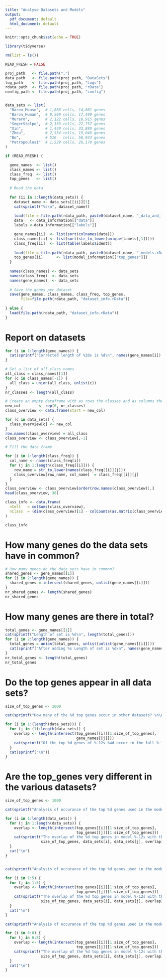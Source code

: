 ```yaml
---
title: "Analyse Datasets and Models"
output:
  pdf_document: default
  html_document: default
---
```


```r
knitr::opts_chunk$set(echo = TRUE)
```

```r
library(tidyverse)
```

```r

rm(list = ls())

READ_FRESH = FALSE

proj_path   <- file.path(".")
data_path   <- file.path(proj_path, "DataSets")
log_path    <- file.path(proj_path, "Logs")
rdata_path  <- file.path(proj_path, "rData")
config_path <- file.path(proj_path, "config")


data_sets <- list(
  "Baron_Mouse",  # 1,886 cells, 14,861 genes
  "Baron_Human",  # 8,569 cells, 17,499 genes
  "Muraro",       # 2,122 cells, 18,915 genes  
  "SegerStolpe",  # 2,133 cells, 22,757 genes
  "Xin",          # 1,449 cells, 33,889 genes
  "Zhou",         # 2,554 cells, 19,046 genes 
  "Bo",           # 516   cells, 56,924 genes 
  "Petropoulos1"  # 1,529 cells, 26,178 genes 
)

```



```r


if (READ_FRESH) {

  gene_names  <- list()
  class_names <- list()
  class_freq  <- list()
  top_genes   <- list()
  
  # Read the data
  
  for (ii in 1:length(data_sets)) {
    dataset_name <- data_sets[[ii]][1]
    cat(sprintf("%s\n", dataset_name))
    
    load(file = file.path(rdata_path, paste0(dataset_name, "_data_and_labels.rData")))
    data   <- data_information[["data"]]
    labels <-data_information[["labels"]]

    gene_names[ii]  <- list(sort(colnames(data)))
    class_names[ii] <- list(sort(str_to_lower(unique(labels[,1]))))
    class_freq[ii]  <- list(table(labels$ident))
    
    load(file = file.path(rdata_path, paste0(dataset_name, "_models.rData")))
    top_genes[ii]      <- list(model_information[["top_genes"]])
  }
  
  names(class_names) <- data_sets
  names(class_freq)  <- data_sets
  names(gene_names)  <- data_sets
 
  # Save the genes per dataset
  save(gene_names, class_names, class_freq, top_genes, 
       file=file.path(rdata_path, "dataset_info.rData"))
  
} else {
  load(file.path(rdata_path, "dataset_info.rData"))
}
```


# Report on datasets
```r
for (i in 1:length(gene_names)) {
  cat(sprintf("Corrected length of %20s is %d\n", names(gene_names[i]), length(gene_names[[i]])))
}
```

```r

# Get a list of all class names
all_class = class_names[[1]]
for (c in class_names[-1]) {
  all_class = union(all_class, unlist(c))
}
nr_classes <- length(all_class)

# Create an empty dataframe with as rows the classes and as columns the data zsets
new_col        <- rep(0, nr_classes)
class_overview <- data.frame(start = new_col)

for (c in data_sets) {
  class_overview[c] <- new_col 
}
row.names(class_overview) = all_class
class_overview <- class_overview[,-1]

# Fill the data frame

for (i in 1:length(class_freq)) {
  col_name <- names(class_freq[i])
  for (j in 1:length(class_freq[[i]])) {
    row_name = str_to_lower(names(class_freq[[i]][j]))
    class_overview[row_name, col_name]  = class_freq[[i]][j]
  }
}
class_overview <- class_overview[order(row.names(class_overview)),] 
head(class_overview, 30)

class_info <- data.frame(
  nCell   = colSums(class_overview),
  nClass  = (dim(class_overview)[1] - colCounts(as.matrix(class_overview), value = 0))
)

class_info
```

# How many genes do the data sets have in common?

```r

# How many genes do the data sets have in common?
shared_genes <- gene_names[[1]]
for (i in 2:length(gene_names)) {
  shared_genes = intersect(shared_genes, unlist(gene_names[[i]]))
}
nr_shared_genes <- length(shared_genes)
nr_shared_genes

```


# How many genes are there in total?

```r

total_genes <- gene_names[[1]]
cat(sprintf("Length of set is %d\n", length(total_genes)))
for (i in 2:length(gene_names)) {
  total_genes = union(total_genes, unlist(unlist(gene_names[[i]])))
  cat(sprintf("After adding %s Length of set is %d\n", names(gene_names[i]), length(total_genes)))
}
nr_total_genes <- length(total_genes)
nr_total_genes

```


# Do the top genes appear in all data sets?

```r
size_of_top_genes <- 1000

cat(sprintf("How many of the %d top genes occur in other datasets? \n\n", size_of_top_genes))

for (i in 1:(length(data_sets))) { 
  for (j in (1):length(data_sets)) {
    overlap <- length(intersect(top_genes[[i]][1:size_of_top_genes],
                                gene_names[[j]]))
    cat(sprintf("Of the top %d genes of %-12s %4d occur in the full %-12s dataset\n", size_of_top_genes, data_sets[i], overlap, data_sets[j]))
  }
  cat(sprintf("\n"))
}
```


# Are the top_genes very different in the various datasets?

```r
size_of_top_genes <- 1000

cat(sprintf("Analysis of occurance of the top %d genes used in the model in the various data sets.\n\n", size_of_top_genes))

for (i in 1:length(data_sets)) {
  for (j in 1:length(data_sets)) {
    overlap <- length(intersect(top_genes[[i]][1:size_of_top_genes],
                                top_genes[[j]][1:size_of_top_genes]))
    cat(sprintf("The overlap of the %d top genes in model %-12s with the top genes in dataset %-12s is %d\n", 
                size_of_top_genes, data_sets[i], data_sets[j], overlap))
  }
  cat("\n")
}


cat(sprintf("Analysis of occurance of the top %d genes used in the model in the pancreas data sets.\n\n", size_of_top_genes))

for (i in 1:5) { 
  for (j in 1:5) {
    overlap <- length(intersect(top_genes[[i]][1:size_of_top_genes],
                                top_genes[[j]][1:size_of_top_genes]))
    cat(sprintf("The overlap of the %d top genes in model %-12s with the top genes in dataset %-12s is %d\n", 
                size_of_top_genes, data_sets[i], data_sets[j], overlap))
  }
  cat("\n")
}

cat(sprintf("Analysis of occurance of the top %d genes used in the model in the embryonic data sets.\n\n", size_of_top_genes))

for (i in 6:8) { 
  for (j in 6:8) {
    overlap <- length(intersect(top_genes[[i]][1:size_of_top_genes],
                                top_genes[[j]][1:size_of_top_genes]))
    cat(sprintf("The overlap of the %d top genes in model %-12s with the top genes in dataset %-12s is %d\n", 
                size_of_top_genes, data_sets[i], data_sets[j], overlap))
  }
  cat("\n")
}
```
